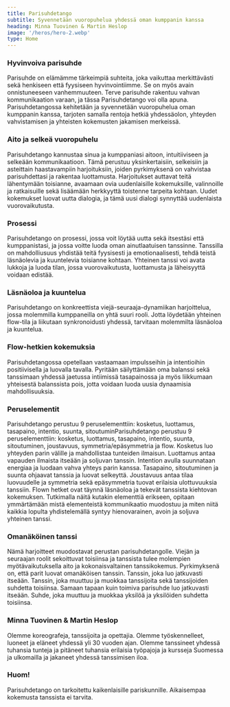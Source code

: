 ```yaml
---
title: Parisuhdetango
subtitle: Syvennetään vuoropuhelua yhdessä oman kumppanin kanssa
heading: Minna Tuovinen & Martin Heslop
image: '/heros/hero-2.webp'
type: Home
---
```

### Hyvinvoiva parisuhde

Parisuhde on elämämme tärkeimpiä suhteita, joka vaikuttaa merkittävästi sekä henkiseen että fyysiseen hyvinvointiimme. Se on myös avain onnistuneeseen vanhemmuuteen. Terve parisuhde rakentuu vahvan kommunikaation varaan, ja tässa Parisuhdetango voi olla apuna. Parisuhdetangossa kehitetään ja syvennetään vuoropuhelua oman kumppanin kanssa, tarjoten samalla rentoja hetkiä yhdessäolon, yhteyden vahvistamisen ja yhteisten kokemusten jakamisen merkeissä.

### Aito ja selkeä vuoropuhelu

Parisuhdetango kannustaa sinua ja kumppaniasi aitoon, intuitiiviseen ja selkeään kommunikaatioon. Tämä perustuu yksinkertaisiin, selkeisiin ja asteittain haastavampiin harjoituksiin, joiden pyrkimyksenä on vahvistaa parisuhdettasi ja rakentaa luottamusta. Harjoitukset auttavat teitä lähentymään toisianne, avaamaan ovia uudenlaisille kokemuksille, valinnoille ja ratkaisuille sekä lisäämään herkkyyttä toistenne tarpeita kohtaan. Uudet kokemukset luovat uutta dialogia, ja tämä uusi dialogi synnyttää uudenlaista vuorovaikutusta.

### Prosessi

Parisuhdetango on prosessi, jossa voit löytää uutta sekä itsestäsi että kumppanistasi, ja jossa voitte luoda oman ainutlaatuisen tanssinne. Tanssilla on mahdolliusuus yhdistää teitä fyysisesti ja emotionaalisesti, tehdä teistä läsnäolevia ja kuuntelevia toisianne kohtaan. Yhteinen tanssi voi avata lukkoja ja luoda tilan, jossa vuorovaikutusta, luottamusta ja läheisyyttä voidaan edistää.

### Läsnäoloa ja kuuntelua

Parisuhdetango on konkreettista viejä-seuraaja-dynamiikan harjoittelua, jossa molemmilla kumppaneilla on yhtä suuri rooli. Jotta löydetään yhteinen flow-tila ja liikutaan synkronoidusti yhdessä, tarvitaan molemmilta läsnäoloa ja kuuntelua.

### Flow-hetkien kokemuksia

Parisuhdetangossa opetellaan vastaamaan impulsseihin ja intentioihin positiivisella ja luovalla tavalla. Pyritään säilyttämään oma balanssi sekä tanssimaan yhdessä jaetussa intiimissä tasapainossa ja myös liikkumaan yhteisestä balanssista pois, jotta voidaan luoda uusia dynaamisia mahdollisuuksia.

### Peruselementit

Parisuhdetango perustuu 9 peruselementtiin: kosketus, luottamus, tasapaino, intentio, suunta, sitoutuminParisuhdetango perustuu 9 peruselementtiin: kosketus, luottamus, tasapaino, intentio, suunta, sitoutuminen, joustavuus, symmetria/epäsymmetria ja flow. Kosketus luo yhteyden parin välille ja mahdollistaa tunteiden ilmaisun. Luottamus antaa vapauden ilmaista itseään ja soljuvan tanssin. Intention avulla suunnataan energiaa ja luodaan vahva yhteys parin kanssa. Tasapaino, sitoutuminen ja suunta ohjaavat tanssia ja luovat selkeyttä. Joustavuus antaa tilaa luovuudelle ja symmetria sekä epäsymmetria tuovat erilaisia ulottuvuuksia tanssiin. Flown hetket ovat täynnä läsnäoloa ja tekevät tanssista kiehtovan kokemuksen. Tutkimalla näitä kutakin elementtiä erikseen, opitaan ymmärtämään mistä elementeistä kommunikaatio muodostuu ja miten niitä kaikkia lopulta yhdistelemällä syntyy hienovarainen, avoin ja soljuva yhteinen tanssi.

### Omanäköinen tanssi

Nämä harjoitteet muodostavat perustan parisuhdetangolle. Viejän ja seuraajan roolit sekoittuvat toisiinsa ja tanssista tulee molempien myötävaikutuksella aito ja kokonaisvaltainen tanssikokemus. Pyrkimyksenä on, että parit luovat omanäköisen tanssin. Tanssin, joka luo jatkuvasti itseään. Tanssin, joka muuttuu ja muokkaa tanssijoita sekä tanssijoiden suhdetta toisiinsa. Samaan tapaan kuin toimiva parisuhde luo jatkuvasti itseään. Suhde, joka muuttuu ja muokkaa yksilöä ja yksilöiden suhdetta toisiinsa.

### Minna Tuovinen & Martin Heslop

Olemme koreografeja, tanssijoita ja opettajia. Olemme työskennelleet, luoneet ja eläneet yhdessä yli 30 vuoden ajan. Olemme tanssineet yhdessä tuhansia tunteja ja pitäneet tuhansia erilaisia työpajoja ja kursseja Suomessa ja ulkomailla ja jakaneet yhdessä tanssimisen iloa.

### Huom!

Parisuhdetango on tarkoitettu kaikenlaisille pariskunnille. Aikaisempaa kokemusta tanssista ei tarvita.